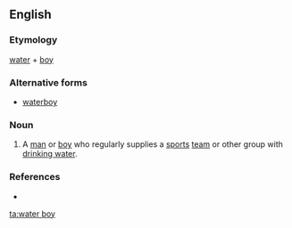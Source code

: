 ==English==

===Etymology===
[[water]] + [[boy]]

===Alternative forms===
* [[waterboy]]

===Noun===
{{en-noun}}

# A [[man]] or [[boy]] who regularly supplies a [[sports]] [[team]] or other group with [[drinking water]].

===References===
* {{R:Websters}}

[[ta:water boy]]